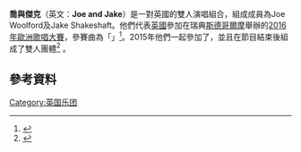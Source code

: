 {{expand|time=2016-04-23T23:21:29+00:00}}
{{藝人
| 姓名 = Joe and Jake<br>喬與傑克
| 類型 = 組合
| 圖片 = 
| 圖片簡介 = 
| 圖片尺寸 = 
| 音樂類型 = [[流行音樂|流行音樂]]
| 職業 = [[歌手|歌手]]
| 國籍 = {{UK}}
| 出道作 = 
| 出道日期 =
| 活躍年代 = 2015年至今
| 唱片公司 = [[Sony_Music_UK|Sony Music UK]]
| 經紀公司 = 
| goldenmelodyawards =
| awards =
| 網站 = [https://www.facebook.com/Joe-and-Jake-799952920148093 Facebook]
| 現任成員 =Joe Woolford<br>Jake Shakeshaft
}}

'''喬與傑克'''（英文：'''Joe and Jake'''）是一對英國的雙人演唱組合，組成成員為Joe Woolford及Jake Shakeshaft。他們代表[[英國在歐洲歌唱大賽之歷年表現|英國]]參加在瑞典[[斯德哥爾摩|斯德哥爾摩]]舉辦的[[2016年歐洲歌唱大賽|2016年歐洲歌唱大賽]]，參賽曲為「{{Link-en|You're Not Alone (Joe and Jake song)|You're Not Alone|你不孤單}}」<ref>{{cite web|url=http://www.telegraph.co.uk/tv/2016/02/26/eurovision-song-contest-2016-uk-entry-live/|title=Joe and Jake are the UK Eurovision 2016 entry: what this means for the UK's chance and other talking points|author=Telegraph Reporters|work=The Telegraph|accessdate=26 February 2016|archive-date=2016-02-27|archive-url=https://web.archive.org/web/20160227044833/http://www.telegraph.co.uk/tv/2016/02/26/eurovision-song-contest-2016-uk-entry-live/|dead-url=no}}</ref>。2015年他們一起參加了{{link-en|The Voice UK (series 4)|The Voice UK (series 4)|英國好聲音第四季}}，並且在節目結束後組成了雙人團體<ref>{{cite web|url=http://www.unrealitytv.co.uk/showbiz/exclusive-joe-jake/|title=Exclusive: Joe & Jake talk Eurovision, inspirations & the future|work=Unreality TV|deadurl=yes|archiveurl=https://web.archive.org/web/20160227111658/http://www.unrealitytv.co.uk/showbiz/exclusive-joe-jake/|archivedate=2016-02-27|accessdate=2016-04-09}}</ref>
。

== 參考資料 ==
{{reflist|2}}

[[Category:英国乐团|Category:英国乐团]]